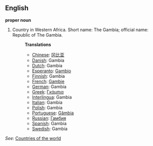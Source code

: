 ==English==

'''proper noun'''

# Country in Western Africa. Short name: The Gambia; official name: Republic of The Gambia.
#:'''Translations'''
#:*[[Chinese]]: [[冈比亚]]
#:*[[Danish]]: Gambia
#:*[[Dutch]]: Gambia
#:*[[Esperanto]]: [[Gambio]]
#:*[[Finnish]]: Gambia
#:*[[French]]: [[Gambie]]
#:*[[German]]: Gambia
#:*[[Greek]]: [[Γκάμπια]]
#:*[[Interlingua]]: Gambia
#:*[[Italian]]: Gambia
#:*[[Polish]]: Gambia
#:*[[Portuguese]]: [[Gâmbia]]
#:*[[Russian]]: [[Гамбия]]
#:*[[Spanish]]: Gambia
#:*[[Swedish]]: Gambia

''See'': [[Countries of the world]]